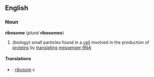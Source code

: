 ==English==
===Noun===
{{wikipedia}}
''' ribosome ''' (''plural'' ''' ribosomes ''')
# ''(biology)'' small particles found in a [[cell]] involved in the production of [[protein]]s by [[translation|translating]] [[messenger RNA]]

====Translations====
*{{sv}}: [[ribosom]] ''c''